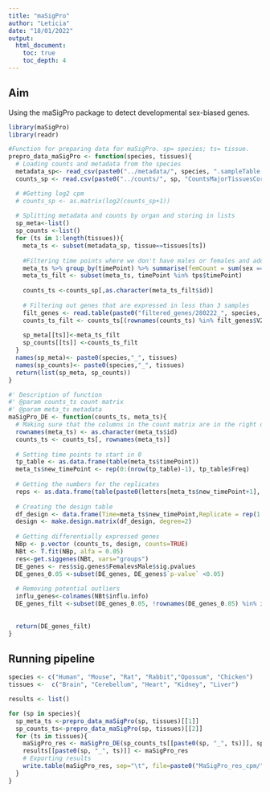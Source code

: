 ```yaml
---
title: "maSigPro"
author: "Leticia"
date: "18/01/2022"
output:
  html_document: 
    toc: true
    toc_depth: 4
---
```

## Aim

Using the maSigPro package to detect developmental sex-biased genes.

```r
library(maSigPro)
library(readr)

#Function for preparing data for maSigPro. sp= species; ts= tissue.
prepro_data_maSigPro <- function(species, tissues){
  # Loading counts and metadata from the species
  metadata_sp<- read_csv(paste0("../metadata/", species, ".sampleTable.csv"))
  counts_sp <- read.csv(paste0("../counts/", sp, "CountsMajorTissuesCor90.Norm.txt"), row.names=1, sep="")

  # #Getting log2 cpm
  # counts_sp <- as.matrix(log2(counts_sp+1))
  
  # Splitting metadata and counts by organ and storing in lists
  sp_meta<-list()
  sp_counts <-list()
  for (ts in 1:length(tissues)){
    meta_ts <- subset(metadata_sp, tissue==tissues[ts])
    
    #Filtering time points where we don't have males or females and adding numbers to the replicates
    meta_ts %>% group_by(timePoint) %>% summarise(femCount = sum(sex == "Female"), maleCount = sum(sex == "Male"))%>% filter(femCount != 0 & maleCount != 0)%>% dplyr::select(timePoint)->tps
    meta_ts_filt <- subset(meta_ts, timePoint %in% tps$timePoint)
    
    counts_ts <-counts_sp[,as.character(meta_ts_filt$id)]
  
    # Filtering out genes that are expressed in less than 3 samples
    filt_genes <- read.table(paste0("filtered_genes/280222_", species, "_", tissues[ts], ".txt"))
    counts_ts_filt <- counts_ts[(rownames(counts_ts) %in% filt_genes$V2), ]
    
    sp_meta[[ts]]<-meta_ts_filt
    sp_counts[[ts]] <-counts_ts_filt
  }
  names(sp_meta)<- paste0(species,"_", tissues)
  names(sp_counts)<- paste0(species,"_", tissues)
  return(list(sp_meta, sp_counts))
}

#' Description of function
#' @param counts_ts count matrix 
#' @param meta_ts metadata
maSigPro_DE <- function(counts_ts, meta_ts){
  # Making sure that the columns in the count matrix are in the right order
  rownames(meta_ts) <- as.character(meta_ts$id)
  counts_ts <- counts_ts[, rownames(meta_ts)]
  
  # Setting time points to start in 0
  tp_table <- as.data.frame(table(meta_ts$timePoint))
  meta_ts$new_timePoint <- rep(0:(nrow(tp_table)-1), tp_table$Freq)
  
  # Getting the numbers for the replicates
  reps <- as.data.frame(table(paste0(letters[meta_ts$new_timePoint+1], meta_ts$sex)))
  
  # Creating the design table
  df_design <- data.frame(Time=meta_ts$new_timePoint,Replicate = rep(1:length(reps$Var1), times=reps$Freq), Male=ifelse(meta_ts$sex=="Male", 1, 0) , Female=ifelse(meta_ts$sex=="Female", 1, 0), row.names=meta_ts$id)
  design <- make.design.matrix(df_design, degree=2) 
  
  # Getting differentially expressed genes
  NBp <- p.vector (counts_ts, design, counts=TRUE)
  NBt <- T.fit(NBp, alfa = 0.05)
  res<-get.siggenes(NBt, vars="groups")
  DE_genes <- res$sig.genes$FemalevsMale$sig.pvalues
  DE_genes_0.05 <-subset(DE_genes, DE_genes$`p-value` <0.05)
  
  # Removing potential outliers
  influ_genes<-colnames(NBt$influ.info)
  DE_genes_filt <-subset(DE_genes_0.05, !rownames(DE_genes_0.05) %in% influ_genes)
  
  
  return(DE_genes_filt)
}
```

## Running pipeline

```r
species <- c("Human", "Mouse", "Rat", "Rabbit","Opossum", "Chicken")
tissues <-  c("Brain", "Cerebellum", "Heart", "Kidney", "Liver")

results <- list()

for (sp in species){
  sp_meta_ts <-prepro_data_maSigPro(sp, tissues)[[1]]
  sp_counts_ts<-prepro_data_maSigPro(sp, tissues)[[2]]
  for (ts in tissues){
    maSigPro_res <- maSigPro_DE(sp_counts_ts[[paste0(sp, "_", ts)]], sp_meta_ts[[paste0(sp, "_", ts)]])
    results[[paste0(sp, "_", ts)]] <- maSigPro_res
    # Exporting results
    write.table(maSigPro_res, sep="\t", file=paste0("MaSigPro_res_cpm/", sp, "_", ts, ".txt"), quote=FALSE)
  }
}
```